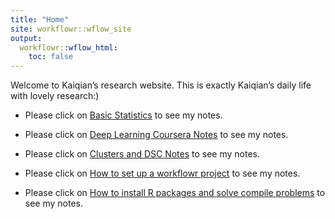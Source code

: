 ```yaml
---
title: "Home"
site: workflowr::wflow_site
output:
  workflowr::wflow_html:
    toc: false
---
```


Welcome to Kaiqian's research website. This is exactly Kaiqian's daily life with lovely research:)

* Please click on [Basic Statistics](basic_statistics.html) to see my notes.

* Please click on [Deep Learning Coursera Notes](deep_learning_coursera.html) to see my notes.

* Please click on [Clusters and DSC Notes](use_cluster_and_dsc.html) to see my notes.

* Please click on [How to set up a workflowr project](set_up_wflowr_project.html) to see my notes.

* Please click on [How to install R packages and solve compile problems](package_install.html) to see my notes.
